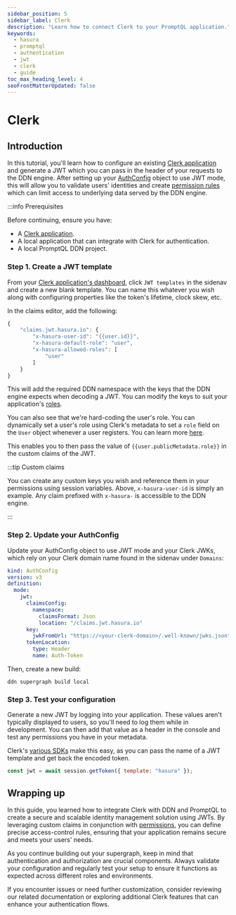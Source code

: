 ```yaml
---
sidebar_position: 5
sidebar_label: Clerk
description: "Learn how to connect Clerk to your PromptQL application."
keywords:
  - hasura
  - promptql
  - authentication
  - jwt
  - clerk
  - guide
toc_max_heading_level: 4
seoFrontMatterUpdated: false
---
```


# Clerk

## Introduction

In this tutorial, you'll learn how to configure an existing [Clerk application](https://clerk.com/) and generate a JWT
which you can pass in the header of your requests to the DDN engine. After setting up your
[AuthConfig](/reference/metadata-reference/auth-config.mdx) object to use JWT mode, this will allow you to validate
users' identities and create [permission rules](/reference/metadata-reference/permissions.mdx) which can limit access to
underlying data served by the DDN engine.

:::info Prerequisites

Before continuing, ensure you have:

- A [Clerk application](https://clerk.com/docs/quickstarts/setup-clerk).
- A local application that can integrate with Clerk for authentication.
- A local PromptQL DDN project.

### Step 1. Create a JWT template

From your [Clerk application's dashboard](https://dashboard.clerk.com/), click `JWT templates` in the sidenav and create
a new blank template. You can name this whatever you wish along with configuring properties like the token's lifetime,
clock skew, etc.

In the claims editor, add the following:

```javascript
{
	"claims.jwt.hasura.io": {
		"x-hasura-user-id": "{{user.id}}",
		"x-hasura-default-role": "user",
		"x-hasura-allowed-roles": [
			"user"
		]
	}
}
```

This will add the required DDN namespace with the keys that the DDN engine expects when decoding a JWT. You can modify
the keys to suit your application's [roles](/reference/metadata-reference/permissions.mdx#typepermissions).

You can also see that we're hard-coding the user's role. You can dynamically set a user's role using Clerk's metadata to
set a `role` field on the `User` object whenever a user registers. You can learn more
[here](https://clerk.com/docs/users/metadata).

This enables you to then pass the value of `{{user.publicMetadata.role}}` in the custom claims of the JWT.

:::tip Custom claims

You can create any custom keys you wish and reference them in your permissions using session variables. Above,
`x-hasura-user-id` is simply an example. Any claim prefixed with `x-hasura-` is accessible to the DDN engine.

:::

### Step 2. Update your AuthConfig

Update your AuthConfig object to use JWT mode and your Clerk JWKs, which rely on your Clerk domain name found in the
sidenav under `Domains`:

```yaml
kind: AuthConfig
version: v3
definition:
  mode:
    jwt:
      claimsConfig:
        namespace:
          claimsFormat: Json
          location: "/claims.jwt.hasura.io"
      key:
        jwkFromUrl: "https://<your-clerk-domain>/.well-known/jwks.json"
      tokenLocation:
        type: Header
        name: Auth-Token
```

Then, create a new build:

```ddn
ddn supergraph build local
```

### Step 3. Test your configuration

Generate a new JWT by logging into your application. These values aren't typically displayed to users, so you'll need to
log them while in development. You can then add that value as a header in the console and test any permissions you have
in your metadata.

Clerk's [various SDKs](https://clerk.com/docs/references/overview) make this easy, as you can pass the name of a JWT
template and get back the encoded token.

```javascript title="As an example, using the JavaScript SDK:"
const jwt = await session.getToken({ template: "hasura" });
```

## Wrapping up

In this guide, you learned how to integrate Clerk with DDN and PromptQL to create a secure and scalable identity
management solution using JWTs. By leveraging custom claims in conjunction with
[permissions](/reference/metadata-reference/permissions.mdx), you can define precise access-control rules, ensuring that
your application remains secure and meets your users' needs.

As you continue building out your supergraph, keep in mind that authentication and authorization are crucial components.
Always validate your configuration and regularly test your setup to ensure it functions as expected across different
roles and environments.

If you encounter issues or need further customization, consider reviewing our related documentation or exploring
additional Clerk features that can enhance your authentication flows.
